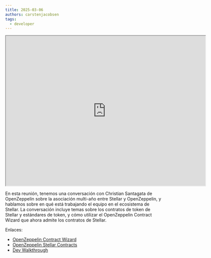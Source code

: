 ```yaml
---
title: 2025-03-06
authors: carstenjacobsen
tags:
  - developer
---
```


<iframe
  src="https://www.youtube.com/embed/e_DH9zIRnu8?si=fn2MoKmCk48i5pLt"
  width="640"
  height="480"
  allow="autoplay"
></iframe>

En esta reunión, tenemos una conversación con Christian Santagata de OpenZeppelin sobre la asociación multi-año entre Stellar y OpenZeppelin, y hablamos sobre en qué está trabajando el equipo en el ecosistema de Stellar. La conversación incluye temas sobre los contratos de token de Stellar y estándares de token, y cómo utilizar el OpenZeppelin Contract Wizard que ahora admite los contratos de Stellar.

Enlaces:

- [OpenZeppelin Contract Wizard](https://wizard.openzeppelin.com/stellar)
- [OpenZeppelin Stellar Contracts](https://github.com/OpenZeppelin/stellar-contracts)
- [Dev Walkthrough](https://www.youtube.com/watch?v=iD7ZspsZLVo)
